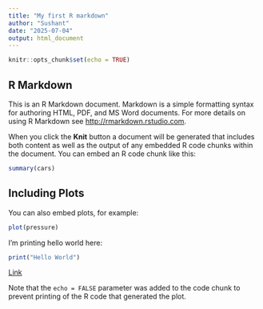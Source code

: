 ```yaml
---
title: "My first R markdown"
author: "Sushant"
date: "2025-07-04"
output: html_document
---
```


```r
knitr::opts_chunk$set(echo = TRUE)
```

## R Markdown

This is an R Markdown document. Markdown is a simple formatting syntax for authoring HTML, PDF, and MS Word documents. For more details on using R Markdown see <http://rmarkdown.rstudio.com>.

When you click the **Knit** button a document will be generated that includes both content as well as the output of any embedded R code chunks within the document. You can embed an R code chunk like this:

```r
summary(cars)
```

## Including Plots

You can also embed plots, for example:

```r
plot(pressure)
```
I'm printing hello world here:
```r
print("Hello World")
```
[Link](http://google.com)

Note that the `echo = FALSE` parameter was added to the code chunk to prevent printing of the R code that generated the plot.
